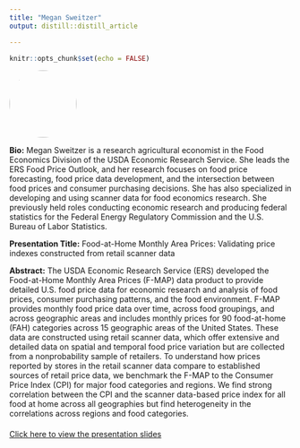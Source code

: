 ```yaml
---
title: "Megan Sweitzer"
output: distill::distill_article

---
```


```r
knitr::opts_chunk$set(echo = FALSE)
```


:::float-left

<img src="images/Megan_Sweitzer.jpeg" style="width: 120px; height: 120px; object-fit: cover; border-radius: 50%;">

**Bio:** Megan Sweitzer is a research agricultural economist in the Food Economics Division of the USDA Economic Research Service. She leads the ERS Food Price Outlook, and her research focuses on food price forecasting, food price data development, and the intersection between food prices and consumer purchasing decisions. She has also specialized in developing and using scanner data for food economics research. She previously held roles conducting economic research and producing federal statistics for the Federal Energy Regulatory Commission and the U.S. Bureau of Labor Statistics.

**Presentation Title:** Food-at-Home Monthly Area Prices: Validating price indexes constructed from retail scanner data

**Abstract:** The USDA Economic Research Service (ERS) developed the Food-at-Home Monthly Area Prices (F-MAP) data product to provide detailed U.S. food price data for economic research and analysis of food prices, consumer purchasing patterns, and the food environment. F-MAP provides monthly food price data over time, across food groupings, and across geographic areas and includes monthly prices for 90 food-at-home (FAH) categories across 15 geographic areas of the United States. These data are constructed using retail scanner data, which offer extensive and detailed data on spatial and temporal food price variation but are collected from a nonprobability sample of retailers. To understand how prices reported by stores in the retail scanner data compare to established sources of retail price data, we benchmark the F-MAP to the Consumer Price Index (CPI) for major food categories and regions. We find strong correlation between the CPI and the scanner data-based price index for all food at home across all geographies but find heterogeneity in the correlations across regions and food categories.


:::


<!-- Link to presentation slides -->
<div style="margin-top: 20px;">
  <a href="presentations/8-3_Megan_Sweitzer.pdf" target="_blank">Click here to view the presentation slides</a>
</div>








